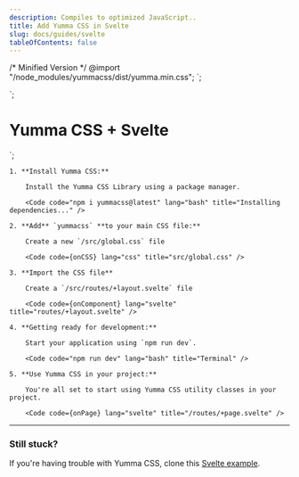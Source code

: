 ```yaml
---
description: Compiles to optimized JavaScript..
title: Add Yumma CSS in Svelte
slug: docs/guides/svelte
tableOfContents: false
---
```


/* Minified Version */
@import "/node_modules/yummacss/dist/yumma.min.css";
`;

<script>
</script>

<slot />
`;

<div class="h-1/1 ins">
    <h1 class="fs-xxl fw-500 tc-pink">Yumma CSS + Svelte</h1>
</div>
`;

<Steps>

    1. **Install Yumma CSS:**

        Install the Yumma CSS Library using a package manager.

        <Code code="npm i yummacss@latest" lang="bash" title="Installing dependencies..." />

    2. **Add** `yummacss` **to your main CSS file:**

        Create a new `/src/global.css` file

        <Code code={onCSS} lang="css" title="src/global.css" />

    3. **Import the CSS file**

        Create a `/src/routes/+layout.svelte` file

        <Code code={onComponent} lang="svelte" title="routes/+layout.svelte" />

    4. **Getting ready for development:**

        Start your application using `npm run dev`.

        <Code code="npm run dev" lang="bash" title="Terminal" />

    5. **Use Yumma CSS in your project:**

        You're all set to start using Yumma CSS utility classes in your project.

        <Code code={onPage} lang="svelte" title="/routes/+page.svelte" />

</Steps>

---

### Still stuck?

If you're having trouble with Yumma CSS, clone this [Svelte example](https://github.com/yumma-lib/svelte-yummacss-example.git).

<Code
  code="git clone https://github.com/yumma-lib/svelte-yummacss-example.git"
  lang="bash"
  title="Cloning repository..."
/>
